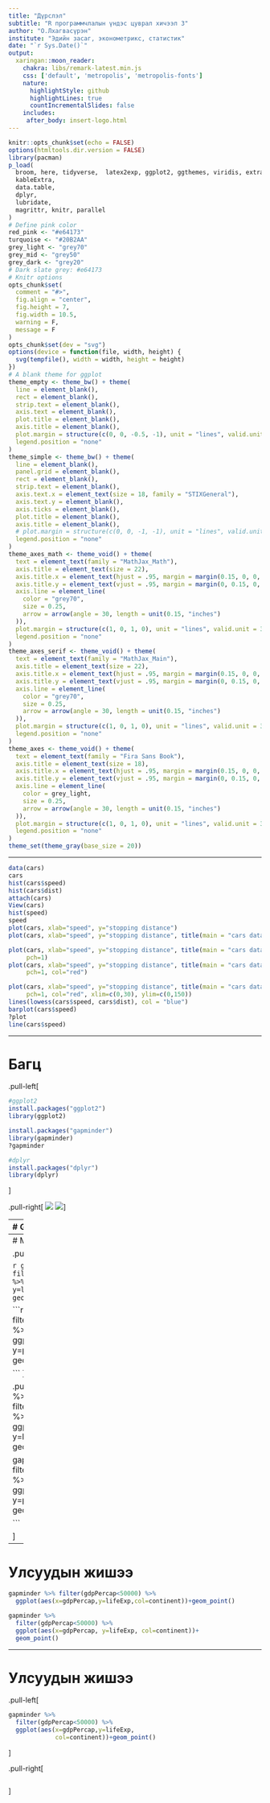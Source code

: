 ```yaml
---
title: "Дүрслэл"
subtitle: "R программчлалын үндэс цуврал хичээл 3"
author: "О.Лхагвасүрэн"
institute: "Эдийн засаг, эконометрикс, статистик"
date: "`r Sys.Date()`"
output:
  xaringan::moon_reader:
    chakra: libs/remark-latest.min.js
    css: ['default', 'metropolis', 'metropolis-fonts']
    nature:
      highlightStyle: github
      highlightLines: true
      countIncrementalSlides: false
    includes:
     after_body: insert-logo.html
---
```

```R
knitr::opts_chunk$set(echo = FALSE)
options(htmltools.dir.version = FALSE)
library(pacman)
p_load(
  broom, here, tidyverse,  latex2exp, ggplot2, ggthemes, viridis, extrafont, gridExtra,
  kableExtra,
  data.table,
  dplyr,
  lubridate,
  magrittr, knitr, parallel
)
# Define pink color
red_pink <- "#e64173"
turquoise <- "#20B2AA"
grey_light <- "grey70"
grey_mid <- "grey50"
grey_dark <- "grey20"
# Dark slate grey: #e64173
# Knitr options
opts_chunk$set(
  comment = "#>",
  fig.align = "center",
  fig.height = 7,
  fig.width = 10.5,
  warning = F,
  message = F
)
opts_chunk$set(dev = "svg")
options(device = function(file, width, height) {
  svg(tempfile(), width = width, height = height)
})
# A blank theme for ggplot
theme_empty <- theme_bw() + theme(
  line = element_blank(),
  rect = element_blank(),
  strip.text = element_blank(),
  axis.text = element_blank(),
  plot.title = element_blank(),
  axis.title = element_blank(),
  plot.margin = structure(c(0, 0, -0.5, -1), unit = "lines", valid.unit = 3L, class = "unit"),
  legend.position = "none"
)
theme_simple <- theme_bw() + theme(
  line = element_blank(),
  panel.grid = element_blank(),
  rect = element_blank(),
  strip.text = element_blank(),
  axis.text.x = element_text(size = 18, family = "STIXGeneral"),
  axis.text.y = element_blank(),
  axis.ticks = element_blank(),
  plot.title = element_blank(),
  axis.title = element_blank(),
  # plot.margin = structure(c(0, 0, -1, -1), unit = "lines", valid.unit = 3L, class = "unit"),
  legend.position = "none"
)
theme_axes_math <- theme_void() + theme(
  text = element_text(family = "MathJax_Math"),
  axis.title = element_text(size = 22),
  axis.title.x = element_text(hjust = .95, margin = margin(0.15, 0, 0, 0, unit = "lines")),
  axis.title.y = element_text(vjust = .95, margin = margin(0, 0.15, 0, 0, unit = "lines")),
  axis.line = element_line(
    color = "grey70",
    size = 0.25,
    arrow = arrow(angle = 30, length = unit(0.15, "inches")
  )),
  plot.margin = structure(c(1, 0, 1, 0), unit = "lines", valid.unit = 3L, class = "unit"),
  legend.position = "none"
)
theme_axes_serif <- theme_void() + theme(
  text = element_text(family = "MathJax_Main"),
  axis.title = element_text(size = 22),
  axis.title.x = element_text(hjust = .95, margin = margin(0.15, 0, 0, 0, unit = "lines")),
  axis.title.y = element_text(vjust = .95, margin = margin(0, 0.15, 0, 0, unit = "lines")),
  axis.line = element_line(
    color = "grey70",
    size = 0.25,
    arrow = arrow(angle = 30, length = unit(0.15, "inches")
  )),
  plot.margin = structure(c(1, 0, 1, 0), unit = "lines", valid.unit = 3L, class = "unit"),
  legend.position = "none"
)
theme_axes <- theme_void() + theme(
  text = element_text(family = "Fira Sans Book"),
  axis.title = element_text(size = 18),
  axis.title.x = element_text(hjust = .95, margin = margin(0.15, 0, 0, 0, unit = "lines")),
  axis.title.y = element_text(vjust = .95, margin = margin(0, 0.15, 0, 0, unit = "lines")),
  axis.line = element_line(
    color = grey_light,
    size = 0.25,
    arrow = arrow(angle = 30, length = unit(0.15, "inches")
  )),
  plot.margin = structure(c(1, 0, 1, 0), unit = "lines", valid.unit = 3L, class = "unit"),
  legend.position = "none"
)
theme_set(theme_gray(base_size = 20))
```
---


```r

data(cars)
cars
hist(cars$speed)
hist(cars$dist)
attach(cars)
View(cars)
hist(speed)
speed
plot(cars, xlab="speed", y="stopping distance")
plot(cars, xlab="speed", y="stopping distance", title(main = "cars data"))

plot(cars, xlab="speed", y="stopping distance", title(main = "cars data"),
     pch=1)
plot(cars, xlab="speed", y="stopping distance", title(main = "cars data"),
     pch=1, col="red")

plot(cars, xlab="speed", y="stopping distance", title(main = "cars data"),
     pch=1, col="red", xlim=c(0,30), ylim=c(0,150))
lines(lowess(cars$speed, cars$dist), col = "blue")
barplot(cars$speed)
?plot
line(cars$speed)

```

---

# Багц

.pull-left[
```r
#ggplot2
install.packages("ggplot2")
library(ggplot2)

install.packages("gapminder")
library(gapminder)
?gapminder

#dplyr
install.packages("dplyr")
library(dplyr)
```
]

.pull-right[
![](pictures/gapminder.gif)
![](pictures/my.jpg)
]

---
# Ggplot2 example

.left-column[
```r
library(ggplot2)
library(gapminder)

summary(
  gapminder)

mean(gapminder
     $gdpPercap)

```
]

.right-column[
```r
library(ggplot2)
library(gapminder)

summary(gapminder)
mean(gapminder
     $gdpPercap)
```
]

---
# Mongolia

.pull-left[

```r
gapminder %>%
  filter(country=="Mongolia") %>%
  ggplot(aes(x=gdpPercap, y=lifeExp,
             col=year))+
  geom_point(alpha=0.99)
```

```r
gapminder %>%
  filter(country=="Mongolia") %>%
  ggplot(aes(x=gdpPercap, y=pop, 
             col=lifeExp))+
  geom_point(alpha=0.99)

```
]

.pull-right[
```r
gapminder %>%
  filter(country=="Mongolia") %>%
  ggplot(aes(x=gdpPercap, y=lifeExp, col=year))+
  geom_point(alpha=0.99)

gapminder %>%
  filter(country=="Mongolia") %>%
  ggplot(aes(x=gdpPercap, y=pop, col=lifeExp))+
  geom_point(alpha=0.99)

```

]
---
# Улсуудын жишээ

```r
gapminder %>% filter(gdpPercap<50000) %>% 
  ggplot(aes(x=gdpPercap,y=lifeExp,col=continent))+geom_point()
```

```r
gapminder %>%
  filter(gdpPercap<50000) %>%
  ggplot(aes(x=gdpPercap, y=lifeExp, col=continent))+
  geom_point()
```


---
# Улсуудын жишээ

.pull-left[
```r
gapminder %>% 
  filter(gdpPercap<50000) %>% 
  ggplot(aes(x=gdpPercap,y=lifeExp,
             col=continent))+geom_point()
```
]

.pull-right[
```r
```
]

